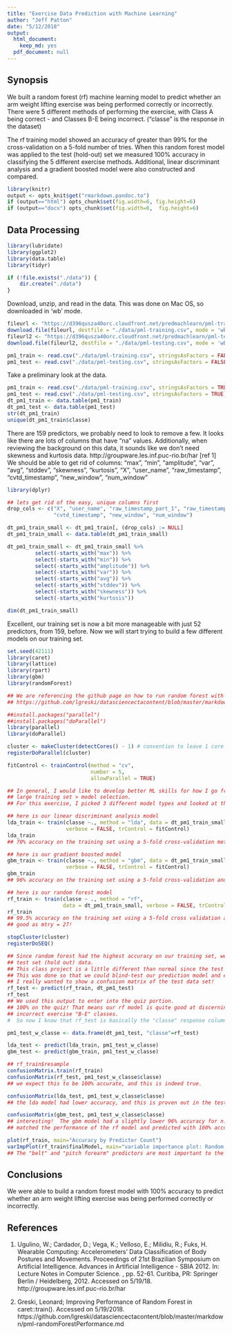 ```yaml
---
title: "Exercise Data Prediction with Machine Learning"
author: "Jeff Patton"
date: "5/12/2018"
output:
  html_document:
    keep_md: yes
  pdf_document: null
---
```

## Synopsis

We built a random forest (rf) machine learning model to predict whether an arm weight lifting exercise was being performed correctly or incorrectly.  There were 5 different methods of performing the exercise, with Class A being correct - and Classes B-E being incorrect. ("classe" is the response in the dataset)

The rf training model showed an accuracy of greater than 99% for the cross-validation on a 5-fold number of tries.  When this random forest model was applied to the test (hold-out) set we measured 100% accuracy in classifying the 5 different exercise methods.  Additional, linear discriminant analysis and a gradient boosted model were also constructed and compared.  

```r
library(knitr)
output <- opts_knit$get("rmarkdown.pandoc.to")
if (output=="html") opts_chunk$set(fig.width=6, fig.height=6)
if (output=="docx") opts_chunk$set(fig.width=6,  fig.height=6)
```

## Data Processing

```r
library(lubridate)
library(ggplot2)
library(data.table)
library(tidyr)
```

```r
if (!file.exists("./data")) {
    dir.create("./data")
}
```

Download, unzip, and read in the data.  This was done on Mac OS, so downloaded in 'wb' mode.

```r
fileurl <- "https://d396qusza40orc.cloudfront.net/predmachlearn/pml-training.csv"
download.file(fileurl, destfile = "./data/pml-training.csv", mode = 'wb')
fileurl2 <- "https://d396qusza40orc.cloudfront.net/predmachlearn/pml-testing.csv"
download.file(fileurl2, destfile = "./data/pml-testing.csv", mode = 'wb')

pm1_train <- read.csv("./data/pml-training.csv", stringsAsFactors = FALSE)
pm1_test <- read.csv("./data/pml-testing.csv", stringsAsFactors = FALSE)

```

Take a preliminary look at the data.

```r
pm1_train <- read.csv("./data/pml-training.csv", stringsAsFactors = TRUE)
pm1_test <- read.csv("./data/pml-testing.csv", stringsAsFactors = TRUE)
dt_pm1_train <- data.table(pm1_train)
dt_pm1_test <- data.table(pm1_test)
str(dt_pm1_train)
unique(dt_pm1_train$classe)
```

There are 159 predictors, we probably need to look to remove a few.  It looks like there are lots of columns that have "na" values.  Additionally, when reviewing the background on this data, it sounds like we don't need skewness and kurtosis data. http://groupware.les.inf.puc-rio.br/har [ref 1]
We should be able to get rid of columns:
"max", "min", "amplitude", "var", "avg", "stddev", "skewness", "kurtosis", "X", "user_name", "raw_timestamp", "cvtd_timestamp", "new_window", "num_window"

```r
library(dplyr)
```

```r
## lets get rid of the easy, unique columns first
drop_cols <- c("X", "user_name", "raw_timestamp_part_1", "raw_timestamp_part_2", 
               "cvtd_timestamp", "new_window", "num_window")

dt_pm1_train_small <- dt_pm1_train[, (drop_cols) := NULL]
dt_pm1_train_small <- data.table(dt_pm1_train_small)

dt_pm1_train_small <- dt_pm1_train_small %>% 
         select(-starts_with("max")) %>% 
         select(-starts_with("min")) %>% 
         select(-starts_with("amplitude")) %>% 
         select(-starts_with("var")) %>% 
         select(-starts_with("avg")) %>% 
         select(-starts_with("stddev")) %>% 
         select(-starts_with("skewness")) %>%
         select(-starts_with("kurtosis"))

dim(dt_pm1_train_small)
```

Excellent, our training set is now a bit more manageable with just 52 predictors, from 159, before.  Now we will start trying to build a few different models on our training set.

```r
set.seed(42111)
library(caret)
library(lattice)
library(rpart)
library(gbm)
library(randomForest)
```

```r
## We are referencing the github page on how to run random forest with parallel processing:
## https://github.com/lgreski/datasciencectacontent/blob/master/markdown/pml-randomForestPerformance.md [ref 2]
```

```r
##install.packages("parallel")
##install.packages("doParallel")
library(parallel)
library(doParallel)
```

```r
cluster <- makeCluster(detectCores() - 1) # convention to leave 1 core for OS
registerDoParallel(cluster)

fitControl <- trainControl(method = "cv",
                           number = 5,
                           allowParallel = TRUE)

## In general, I would like to develop better ML skills for how I go from a 
## large training set > model selection.
## For this exercise, I picked 3 different model types and looked at their accuracy.

## here is our linear discriminant analysis model
lda_train <- train(classe ~., method = "lda", data = dt_pm1_train_small, 
                   verbose = FALSE, trControl = fitControl)
lda_train
## 70% accuracy on the training set using a 5-fold cross-validation method.

## here is our gradient boosted model
gbm_train <- train(classe ~., method = "gbm", data = dt_pm1_train_small, 
                   verbose = FALSE, trControl = fitControl)
gbm_train
## 96% accuracy on the training set using a 5-fold cross-validation and n.trees = 150.

## here is our random forest model
rf_train <- train(classe ~ ., method = "rf", 
                  data = dt_pm1_train_small, verbose = FALSE, trControl = fitControl)
rf_train
## 99.5% accuracy on the training set using a 5-fold cross validation and mtry = 27.  mtry = 2 was nearly as 
## good as mtry = 27!

stopCluster(cluster)
registerDoSEQ()

## Since random forest had the highest accuracy on our training set, we will use it to predict on our
## test set (hold out) data.  
## This class project is a little different than normal since the test set we were given had missing predictors.
## This was done so that we could blind-test our prediction model and enter it in as a quiz.  
## I really wanted to show a confusion matrix of the test data set!
rf_test <- predict(rf_train, dt_pm1_test)
rf_test
## We used this output to enter into the quiz portion.  
## 100% on the quiz! That means our rf model is quite good at discerning correct exercise "A" versus 
## incorrect exercise "B-E" classes.  
#  So now I know that rf_test is basically the "classe" response column from the test set.

pm1_test_w_classe <- data.frame(dt_pm1_test, "classe"=rf_test) 

lda_test <- predict(lda_train, pm1_test_w_classe)
gbm_test <- predict(gbm_train, pm1_test_w_classe)

## rf_train$resample
confusionMatrix.train(rf_train)
confusionMatrix(rf_test, pm1_test_w_classe$classe)  
## we expect this to be 100% accurate, and this is indeed true.

confusionMatrix(lda_test, pm1_test_w_classe$classe)
## the lda model had lower accuracy, and this is proven out in the test data.

confusionMatrix(gbm_test, pm1_test_w_classe$classe)
## interesting!  The gbm model had a slightly lower 96% accuracy for n.trees = 150 but 
## matched the performance of the rf model and predicted with 100% accuracy on the test data.
```

```r
plot(rf_train, main="Accuracy by Predictor Count")
varImpPlot(rf_train$finalModel, main="variable importance plot: Random Forest")
## The "belt" and "pitch forearm" predictors are most important to the rf model.
```

## Conclusions

We were able to build a random forest model with 100% accuracy to predict whether an arm weight lifting exercise was being performed correctly or incorrectly.  

## References

1.  Ugulino, W.; Cardador, D.; Vega, K.; Velloso, E.; Milidiu, R.; Fuks, H. Wearable Computing: Accelerometers' Data Classification of Body Postures and Movements. Proceedings of 21st Brazilian Symposium on Artificial Intelligence. Advances in Artificial Intelligence - SBIA 2012. In: Lecture Notes in Computer Science. , pp. 52-61. Curitiba, PR: Springer Berlin / Heidelberg, 2012. Accessed on 5/19/18.
http://groupware.les.inf.puc-rio.br/har

2.  Greski, Leonard; Improving Performance of Random Forest in caret::train(). Accessed on 5/19/2018. https://github.com/lgreski/datasciencectacontent/blob/master/markdown/pml-randomForestPerformance.md